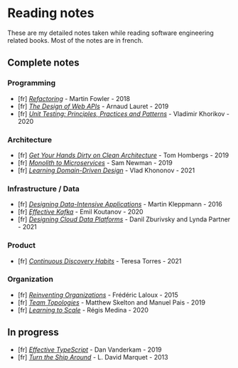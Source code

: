 # Reading notes

These are my detailed notes taken while reading software engineering related books. Most of the notes are in french.

## Complete notes

### Programming

- [fr] [_Refactoring_](books/refactoring) - Martin Fowler - 2018
- [fr] [_The Design of Web APIs_](books/the-design-of-web-apis) - Arnaud Lauret - 2019
- [fr] [_Unit Testing: Principles, Practices and Patterns_](books/unit-testing) - Vladimir Khorikov - 2020

### Architecture

- [fr] [_Get Your Hands Dirty on Clean Architecture_](books/get-your-hands-dirty-on-clean-architecture) - Tom Hombergs - 2019
- [fr] [_Monolith to Microservices_](books/monolith-to-microservices) - Sam Newman - 2019
- [fr] [_Learning Domain-Driven Design_](books/learning-domain-driven-design) - Vlad Khononov - 2021

### Infrastructure / Data

- [fr] [_Designing Data-Intensive Applications_](books/designing-data-intensive-applications) - Martin Kleppmann - 2016
- [fr] [_Effective Kafka_](books/effective-kafka) - Emil Koutanov - 2020
- [fr] [_Designing Cloud Data Platforms_](books/designing-cloud-data-platforms) - Danil Zburivsky and Lynda Partner - 2021

### Product

- [fr] [_Continuous Discovery Habits_](books/continuous-discovery-habits) - Teresa Torres - 2021

### Organization

- [fr] [_Reinventing Organizations_](books/reinventing-organizations) - Frédéric Laloux - 2015
- [fr] [_Team Topologies_](books/team-topologies) - Matthew Skelton and Manuel Pais - 2019
- [fr] [_Learning to Scale_](books/learning-to-scale) - Régis Medina - 2020

## In progress

- [fr] [_Effective TypeScript_](books/effective-typescript) - Dan Vanderkam - 2019
- [fr] [_Turn the Ship Around_](books/turn-the-ship-around) - L. David Marquet - 2013
